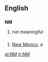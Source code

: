 {{see|nm}}
==English==

==={{initialism}}===
'''NM'''

#not meaningful


==={{abbreviation}}===
#[[New Mexico]], a {{USstate}}

[[pl:NM]]
[[tr:NM]]